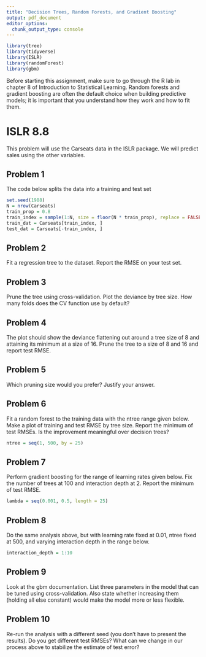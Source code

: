 ```yaml
---
title: "Decision Trees, Random Forests, and Gradient Boosting"
output: pdf_document
editor_options: 
  chunk_output_type: console
---
```


```r
library(tree)
library(tidyverse)
library(ISLR)
library(randomForest)
library(gbm)
```

Before starting this assignment, make sure to go through the R lab in chapter 8 of Introduction to Statistical Learning. Random forests and gradient boosting are often the default choice when building predictive models; it is important that you understand how they work and how to fit them. 

# ISLR 8.8

This problem will use the Carseats data in the ISLR package. We will predict sales using the other variables.

## Problem 1

The code below splits the data into a training and test set

```r
set.seed(1988)
N = nrow(Carseats)
train_prop = 0.8
train_index = sample(1:N, size = floor(N * train_prop), replace = FALSE)
train_dat = Carseats[train_index, ]
test_dat = Carseats[-train_index, ]
```

## Problem 2

Fit a regression tree to the dataset. Report the RMSE on your test set. 

## Problem 3

Prune the tree using cross-validation. Plot the deviance by tree size. How many folds does the CV function use by default?

## Problem 4
The plot should show the deviance flattening out around a tree size of 8 and attaining its minimum at a size of 16. Prune the tree to a size of 8 and 16 and report test RMSE.

## Problem 5
Which pruning size would you prefer? Justify your answer. 

## Problem 6
Fit a random forest to the training data with the ntree range given below. Make a plot of training and test RMSE by tree size. Report the minimum of test RMSEs. Is the improvement meaningful over decision trees? 

```r
ntree = seq(1, 500, by = 25)
```

## Problem 7
Perform gradient boosting for the range of learning rates given below. Fix the number of trees at 100 and interaction depth at 2. Report the minimum of test RMSE. 

```r
lambda = seq(0.001, 0.5, length = 25)
```

## Problem 8
Do the same analysis above, but with learning rate fixed at 0.01, ntree fixed at 500, and varying interaction depth in the range below. 

```r
interaction_depth = 1:10
```

## Problem 9
Look at the gbm documentation. List three parameters in the model that can be tuned using cross-validation. Also state whether increasing them (holding all else constant) would make the model more or less flexible. 

## Problem 10
Re-run the analysis with a different seed (you don't have to present the results). Do you get different test RMSEs? What can we change in our process above to stabilize the estimate of test error?




